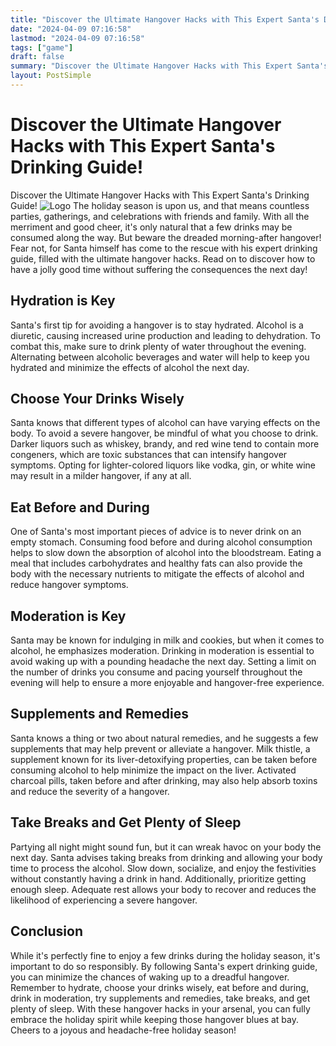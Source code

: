 ```yaml
---
title: "Discover the Ultimate Hangover Hacks with This Expert Santa's Drinking Guide!"
date: "2024-04-09 07:16:58"
lastmod: "2024-04-09 07:16:58"
tags: ["game"]
draft: false
summary: "Discover the Ultimate Hangover Hacks with This Expert Santa's Drinking Guide!"
layout: PostSimple
---
```

# Discover the Ultimate Hangover Hacks with This Expert Santa's Drinking Guide!
Discover the Ultimate Hangover Hacks with This Expert Santa's Drinking Guide!
<img alt="Logo" class="lazyImg" data-src="https://cdn.seniorsselection.com/upload-logo/Discover-the-Ultimate-Hangover-Hacks-with-This-Expert-Santa%27s-Drinking-Guide.webp" src="/statics/image/loading.webp"/>
The holiday season is upon us, and that means countless parties, gatherings, and celebrations with friends and family. With all the merriment and good cheer, it's only natural that a few drinks may be consumed along the way. But beware the dreaded morning-after hangover! Fear not, for Santa himself has come to the rescue with his expert drinking guide, filled with the ultimate hangover hacks. Read on to discover how to have a jolly good time without suffering the consequences the next day!
## Hydration is Key
Santa's first tip for avoiding a hangover is to stay hydrated. Alcohol is a diuretic, causing increased urine production and leading to dehydration. To combat this, make sure to drink plenty of water throughout the evening. Alternating between alcoholic beverages and water will help to keep you hydrated and minimize the effects of alcohol the next day.
## Choose Your Drinks Wisely
Santa knows that different types of alcohol can have varying effects on the body. To avoid a severe hangover, be mindful of what you choose to drink. Darker liquors such as whiskey, brandy, and red wine tend to contain more congeners, which are toxic substances that can intensify hangover symptoms. Opting for lighter-colored liquors like vodka, gin, or white wine may result in a milder hangover, if any at all.
## Eat Before and During
One of Santa's most important pieces of advice is to never drink on an empty stomach. Consuming food before and during alcohol consumption helps to slow down the absorption of alcohol into the bloodstream. Eating a meal that includes carbohydrates and healthy fats can also provide the body with the necessary nutrients to mitigate the effects of alcohol and reduce hangover symptoms.
## Moderation is Key
Santa may be known for indulging in milk and cookies, but when it comes to alcohol, he emphasizes moderation. Drinking in moderation is essential to avoid waking up with a pounding headache the next day. Setting a limit on the number of drinks you consume and pacing yourself throughout the evening will help to ensure a more enjoyable and hangover-free experience.
## Supplements and Remedies
Santa knows a thing or two about natural remedies, and he suggests a few supplements that may help prevent or alleviate a hangover. Milk thistle, a supplement known for its liver-detoxifying properties, can be taken before consuming alcohol to help minimize the impact on the liver. Activated charcoal pills, taken before and after drinking, may also help absorb toxins and reduce the severity of a hangover.
## Take Breaks and Get Plenty of Sleep
Partying all night might sound fun, but it can wreak havoc on your body the next day. Santa advises taking breaks from drinking and allowing your body time to process the alcohol. Slow down, socialize, and enjoy the festivities without constantly having a drink in hand. Additionally, prioritize getting enough sleep. Adequate rest allows your body to recover and reduces the likelihood of experiencing a severe hangover.
## Conclusion
While it's perfectly fine to enjoy a few drinks during the holiday season, it's important to do so responsibly. By following Santa's expert drinking guide, you can minimize the chances of waking up to a dreadful hangover. Remember to hydrate, choose your drinks wisely, eat before and during, drink in moderation, try supplements and remedies, take breaks, and get plenty of sleep. With these hangover hacks in your arsenal, you can fully embrace the holiday spirit while keeping those hangover blues at bay. Cheers to a joyous and headache-free holiday season!
        